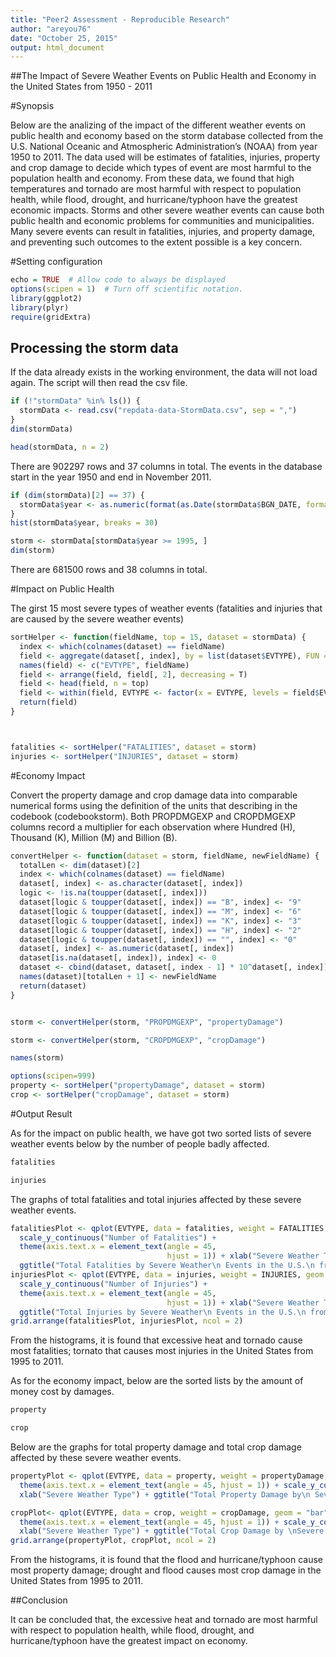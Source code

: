 ```yaml
---
title: "Peer2 Assessment - Reproducible Research"
author: "areyou76"
date: "October 25, 2015"
output: html_document
---
```



##The Impact of Severe Weather Events on Public Health and Economy in the United States from 1950 - 2011


#Synopsis

Below are the analizing of the impact of the different weather events on public health and economy based on the storm database collected from the U.S. National Oceanic and Atmospheric Administration's (NOAA) from year 1950 to 2011. The data used will be estimates of fatalities, injuries, property and crop damage to decide which types of event are most harmful to the population health and economy. From these data, we found that high temperatures and tornado are most harmful with respect to population health, while flood, drought, and hurricane/typhoon have the greatest economic impacts. Storms and other severe weather events can cause both public health and economic problems for communities and municipalities. Many severe events can result in fatalities, injuries, and property damage, and preventing such outcomes to the extent possible is a key concern.

#Setting configuration

```r

echo = TRUE  # Allow code to always be displayed
options(scipen = 1)  # Turn off scientific notation.
library(ggplot2)
library(plyr)
require(gridExtra)
```

## Processing the storm data

If the data already exists in the working environment, the data will not load again. The script will then read the csv file.


```r

if (!"stormData" %in% ls()) {
  stormData <- read.csv("repdata-data-StormData.csv", sep = ",")
}
dim(stormData)

```



```r
head(stormData, n = 2)
```


There are 902297 rows and 37 columns in total. The events in the database start in the year 1950 and end in November 2011. 


```r
if (dim(stormData)[2] == 37) {
  stormData$year <- as.numeric(format(as.Date(stormData$BGN_DATE, format = "%m/%d/%Y %H:%M:%S"), "%Y"))
}
hist(stormData$year, breaks = 30)
```


```r
storm <- stormData[stormData$year >= 1995, ]
dim(storm)
```

There are 681500 rows and 38 columns in total.

#Impact on Public Health

The girst 15 most severe types of weather events (fatalities and injuries that are caused by the severe weather events)


```r
sortHelper <- function(fieldName, top = 15, dataset = stormData) {
  index <- which(colnames(dataset) == fieldName)
  field <- aggregate(dataset[, index], by = list(dataset$EVTYPE), FUN = "sum")
  names(field) <- c("EVTYPE", fieldName)
  field <- arrange(field, field[, 2], decreasing = T)
  field <- head(field, n = top)
  field <- within(field, EVTYPE <- factor(x = EVTYPE, levels = field$EVTYPE))
  return(field)
}



fatalities <- sortHelper("FATALITIES", dataset = storm)
injuries <- sortHelper("INJURIES", dataset = storm)

```


#Economy Impact

Convert the property damage and crop damage data into comparable numerical forms using the definition of the units that describing in the codebook (codebookstorm). Both PROPDMGEXP and CROPDMGEXP columns record a multiplier for each observation where Hundred (H), Thousand (K), Million (M) and Billion (B).


```r
convertHelper <- function(dataset = storm, fieldName, newFieldName) {
  totalLen <- dim(dataset)[2]
  index <- which(colnames(dataset) == fieldName)
  dataset[, index] <- as.character(dataset[, index])
  logic <- !is.na(toupper(dataset[, index]))
  dataset[logic & toupper(dataset[, index]) == "B", index] <- "9"
  dataset[logic & toupper(dataset[, index]) == "M", index] <- "6"
  dataset[logic & toupper(dataset[, index]) == "K", index] <- "3"
  dataset[logic & toupper(dataset[, index]) == "H", index] <- "2"
  dataset[logic & toupper(dataset[, index]) == "", index] <- "0"
  dataset[, index] <- as.numeric(dataset[, index])
  dataset[is.na(dataset[, index]), index] <- 0
  dataset <- cbind(dataset, dataset[, index - 1] * 10^dataset[, index])
  names(dataset)[totalLen + 1] <- newFieldName
  return(dataset)
}


storm <- convertHelper(storm, "PROPDMGEXP", "propertyDamage")
```



```r
storm <- convertHelper(storm, "CROPDMGEXP", "cropDamage")
```



```r
names(storm)
```



```r
options(scipen=999)
property <- sortHelper("propertyDamage", dataset = storm)
crop <- sortHelper("cropDamage", dataset = storm)
```

#Output Result

As for the impact on public health, we have got two sorted lists of severe weather events below by the number of people badly affected.

```r
fatalities
```



```r
injuries
```

The graphs of total fatalities and total injuries affected by these severe weather events.


```r
fatalitiesPlot <- qplot(EVTYPE, data = fatalities, weight = FATALITIES, geom = "bar", binwidth = 1) + 
  scale_y_continuous("Number of Fatalities") + 
  theme(axis.text.x = element_text(angle = 45, 
                                   hjust = 1)) + xlab("Severe Weather Type") + 
  ggtitle("Total Fatalities by Severe Weather\n Events in the U.S.\n from 1995 - 2011")
injuriesPlot <- qplot(EVTYPE, data = injuries, weight = INJURIES, geom = "bar", binwidth = 1) + 
  scale_y_continuous("Number of Injuries") + 
  theme(axis.text.x = element_text(angle = 45, 
                                   hjust = 1)) + xlab("Severe Weather Type") + 
  ggtitle("Total Injuries by Severe Weather\n Events in the U.S.\n from 1995 - 2011")
grid.arrange(fatalitiesPlot, injuriesPlot, ncol = 2)

```


From the histograms, it is found that excessive heat and tornado cause most fatalities; tornato that causes most injuries in the United States from 1995 to 2011.

As for the economy impact, below are the sorted lists by the amount of money cost by damages.


```r
property
```



```r
crop
```

Below are the graphs for total property damage and total crop damage affected by these severe weather events.


```r
propertyPlot <- qplot(EVTYPE, data = property, weight = propertyDamage, geom = "bar", binwidth = 1) + 
  theme(axis.text.x = element_text(angle = 45, hjust = 1)) + scale_y_continuous("Property Damage in US dollars")+ 
  xlab("Severe Weather Type") + ggtitle("Total Property Damage by\n Severe Weather Events in\n the U.S. from 1995 - 2011")

cropPlot<- qplot(EVTYPE, data = crop, weight = cropDamage, geom = "bar", binwidth = 1) + 
  theme(axis.text.x = element_text(angle = 45, hjust = 1)) + scale_y_continuous("Crop Damage in US dollars") + 
  xlab("Severe Weather Type") + ggtitle("Total Crop Damage by \nSevere Weather Events in\n the U.S. from 1995 - 2011")
grid.arrange(propertyPlot, cropPlot, ncol = 2)

```

From the histograms, it is found that the flood and hurricane/typhoon cause most property damage; drought and flood causes most crop damage in the United States from 1995 to 2011.

##Conclusion

It can be concluded that, the excessive heat and tornado are most harmful with respect to population health, while flood, drought, and hurricane/typhoon have the greatest impact on economy.






